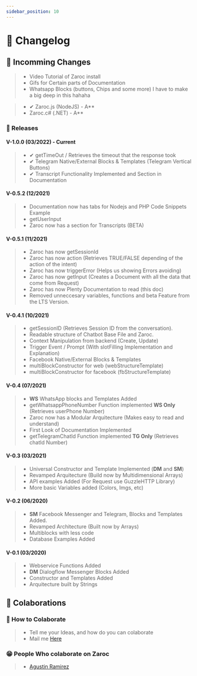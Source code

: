 ```yaml
---
sidebar_position: 10
---
```


# 📜 Changelog


## 📌 Incomming Changes

> - Video Tutorial of Zaroc install
> - Gifs for Certain parts of Documentation
> - Whatsapp Blocks (buttons, Chips and some more) I have to make a big deep in this hahaha

> - ✔ Zaroc.js (NodeJS) - A\*\*
> - Zaroc.c# (.NET) - A\*\*

### 🎉 Releases

#### V-1.0.0 (03/2022) - Current

> - ✔ getTimeOut / Retrieves the timeout that the response took
> - ✔ Telegram Native/External Blocks & Templates (Telegram Vertical Buttons)
> - ✔ Transcript Functionality Implemented and Section in Documentation

#### V-0.5.2 (12/2021)

> - Documentation now has tabs for Nodejs and PHP Code Snippets Example
> - getUserInput
> - Zaroc now has a section for Transcripts (BETA)

#### V-0.5.1 (11/2021)

> - Zaroc has now getSessionId
> - Zaroc has now action (Retrieves TRUE/FALSE depending of the action of the intent)
> - Zaroc has now triggerError (Helps us showing Errors avoiding)
> - Zaroc has now getInput (Creates a Document with all the data that come from Request)
> - Zaroc has now Plenty Documentation to read (this doc)
> - Removed unneccesary variables, functions and beta Feature from the LTS Version.

#### V-0.4.1 (10/2021)

> - getSessionID (Retrieves Session ID from the conversation).
> - Readable structure of Chatbot Base File and Zaroc.
> - Context Manipulation from backend (Create, Update)
> - Trigger Event / Prompt (With slotFilling Implementation and Explanation)
> - Facebook Native/External Blocks & Templates
> - multiBlockConstructor for web (webStructureTemplate)
> - multiBlockConstructor for facebook (fbStructureTemplate)

#### V-0.4 (07/2021)

> - **WS** WhatsApp blocks and Templates Added
> - getWhatsappPhoneNumber Function implemented **WS Only** (Retrieves userPhone Number)
> - Zaroc now has a Modular Arquitecture (Makes easy to read and understand)
> - First Look of Documentation Implemented
> - getTelegramChatId Function implemented **TG Only** (Retrieves chatId Number)

#### V-0.3 (03/2021)

> - Universal Constructor and Template Implemented (**DM** and **SM**)
> - Revamped Arquitecture (Build now by Multidimensional Arrays)
> - API examples Added (For Request use GuzzleHTTP Library)
> - More basic Variables added (Colors, Imgs, etc)

#### V-0.2 (06/2020)

> - **SM** Facebook Messenger and Telegram, Blocks and Templates Added.
> - Revamped Architecture (Built now by Arrays)
> - Multiblocks with less code
> - Database Examples Added

#### V-0.1 (03/2020)

> - Webservice Functions Added
> - **DM** Dialogflow Messenger Blocks Added
> - Constructor and Templates Added
> - Arquitecture built by Strings

## **🙌 Colaborations**

### 🎁 How to Colaborate

> - Tell me your Ideas, and how do you can colaborate
> - Mail me [Here](mailto:contasti.mizar@gmail.com)

### 😁 People Who colaborate on Zaroc

> - [Agustin Ramirez](https://github.com/mxagustinl)
